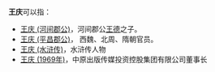 '''王庆'''可以指：
*[[王庆_(河间郡公)|王庆 (河间郡公)]]，河间郡公[[王德_(北朝)|王德]]之子。
*[[王庆_(平昌郡公)|王庆 (平昌郡公)]]， 西魏、北周、隋朝官员。
*[[王庆_(水浒传)|王庆 (水浒传)]]，水浒传人物
*[[王庆_(1969年)|王庆 (1969年)]]，中原出版传媒投资控股集团有限公司董事长

{{disambig|qing|Cat=二字王姓人名消歧义}}